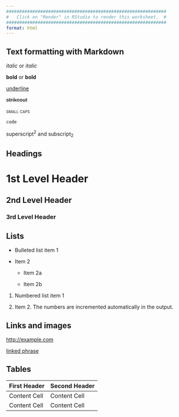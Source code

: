 ```yaml
---
#############################################################
#   Click on "Render" in RStudio to render this worksheet.  #
#############################################################
format: html
---
```


## Text formatting with Markdown

*italic*  or _italic_

**bold** or  __bold__

[underline]{.underline}

~~strikeout~~

[small caps]{.smallcaps}

`code`

superscript^2^ and subscript~2~

## Headings

# 1st Level Header

## 2nd Level Header

### 3rd Level Header

## Lists

-   Bulleted list item 1

-   Item 2

    - Item 2a

    - Item 2b

1.  Numbered list item 1

1.  Item 2. The numbers are incremented automatically in the output.

## Links and images

<http://example.com>

[linked phrase](http://example.com)

## Tables 

| First Header  | Second Header |
|---------------|---------------|
| Content Cell  | Content Cell  |
| Content Cell  | Content Cell  |
